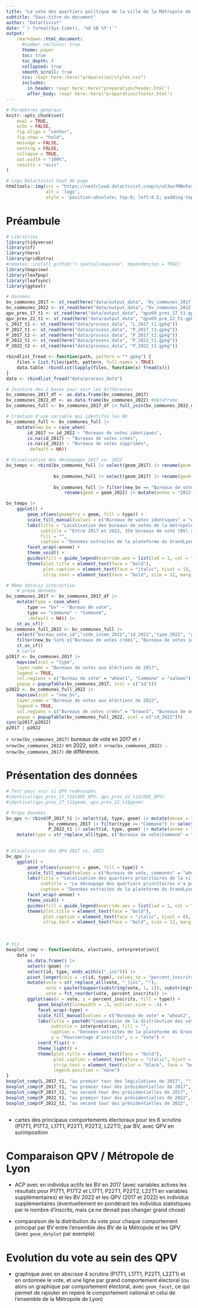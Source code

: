 ```yaml
---
title: "Le vote des quartiers politique de la ville de la Métropole de Lyon"
subtitle: "Sous-titre du document"
author: "Datactivist"
date: "`r format(Sys.time(), '%d %B %Y')`"
output:
    rmarkdown::html_document:
      #number_sections: true
      theme: paper
      toc: true
      toc_depth: 4
      collapsed: true
      smooth_scroll: true
      css: !expr here::here("préparation/styles.css")
      includes:
        in_header: !expr here::here("préparation/header.html")
        after_body: !expr here::here("préparation/footer.html")
---
```


```r
# Paramètres généraux
knitr::opts_chunk$set(
	eval = TRUE,
	echo = FALSE,
	fig.align = "center",
	fig.show = "hold",
	message = FALSE,
	warning = FALSE,
	collapse = TRUE,
	out.width = "100%",
	results = "asis"
)
```

```r
# Logo Datactivist haut de page
htmltools::img(src = "https://nextcloud.datactivist.coop/s/o53wzfMNnFosQni/preview", 
               alt = 'logo', 
               style = 'position:absolute; top:0; left:0.5; padding-top:10px;') #padding=taille des espaces autour
```

# Préambule

```r
# Librairies
library(tidyverse)
library(sf)
library(here)
library(gridExtra)
#remotes::install_github("r-spatial/mapview", dependencies = TRUE)
library(mapview)
library(leafpop)
library(leafsync)
library(ggtext)

# Données
bv_communes_2017 <- st_read(here("data/output_data", "bv_communes_2017.gpkg"))
bv_communes_2022 <- st_read(here("data/output_data", "bv_communes_2022.gpkg"))
qpv_pres_17_t1 <- st_read(here("data/output_data", "qpv69_pres_17_t1.gpkg"))
qpv_pres_22_t1 <- st_read(here("data/output_data", "qpv69_pre_22_t1.gpkg"))
L_2017_t1 <- st_read(here("data/process_data", "L_2017_t1.gpkg"))
P_2017_t1 <- st_read(here("data/process_data", "P_2017_t1.gpkg"))
P_2017_t2 <- st_read(here("data/process_data", "P_2017_t2.gpkg"))
P_2022_t1 <- st_read(here("data/process_data", "P_2022_t1.gpkg"))
P_2022_t2 <- st_read(here("data/process_data", "P_2022_t2.gpkg"))

rbindlist_fread <- function(path, pattern = "*.gpkg") {
    files = list.files(path, pattern, full.names = TRUE)
    data.table::rbindlist(lapply(files, function(x) fread(x)))
}
data <- rbindlist_fread("data/process_data")
```

```r
# Jointure des 2 bases pour voir les différences
bv_communes_2017_df <- as.data.frame(bv_communes_2017)
bv_communes_2022_df <- as.data.frame(bv_communes_2022) #dataframe
bv_communes_full <- bv_communes_2017_df |> full_join(bv_communes_2022_df, by = "bureau_vote_id", suffix = c("_2017", "_2022"))

# Création d'une variable qui identifie les BV
bv_communes_full <- bv_communes_full |>
    mutate(new_bv = case_when(
        id_2017 == id_2022 ~ "Bureaux de votes identiques",
        is.na(id_2017) ~ "Bureaux de votes créés",
        is.na(id_2022) ~ "Bureaux de votes supprimés",
        .default = NA))

# Visualisation des découpages 2017 vs. 2022
bv_temps <- rbind(bv_communes_full |> select(geom_2017) |> rename(geom = geom_2017) |> mutate(annee = "2017",
                                                                                              type = "Bureaux de votes identiques"),
                  bv_communes_full |> select(geom_2017) |> rename(geom = geom_2017) |> mutate(annee = "2022",
                                                                                              type = "Bureaux de votes identiques"),
                  bv_communes_full |> filter(new_bv == "Bureaux de votes créés") |> select(geom_2022) |> 
                      rename(geom = geom_2022) |> mutate(annee = "2022", type = "Bureaux de votes créés"))

bv_temps |> 
    ggplot() +
        geom_sf(aes(geometry = geom, fill = type)) +
        scale_fill_manual(values = c("Bureaux de votes identiques" = "wheat2", "Bureaux de votes créés" = "brown3")) +
        labs(title = "Localisation des bureaux de votes de la métropole de Lyon", 
             subtitle = "Entre 2017 et 2022, 359 bureaux de vote (BV) sont restés identiques, \n537 ont été créés et 331 ont été supprimés.", 
             fill = "",
             caption = "Données extraites de la plateforme du GrandLyon \nSource: Gombin J., Thierry D. Analyse du vote des QPV de la métropole de Lyon entre 2017 et 2022") +
        facet_wrap(~annee) +
        theme_void() +
        guides(fill = guide_legend(override.aes = list(lwd = 1, col = "white"))) +
        theme(plot.title = element_text(face = "bold"),
              plot.caption = element_text(face = "italic", hjust = 1),
              strip.text = element_text(face = "bold", size = 12, margin = margin(20,0,0,0)))
```

```r
# Même dataviz interactive
    # prépa données
bv_communes_2017 <- bv_communes_2017_df |>
    mutate(type = case_when(
        type == "bv" ~ "Bureau de vote",
        type == "commune" ~ "Commune",
        .default = NA)) |> 
    st_as_sf()
bv_communes_full_2022 <- bv_communes_full |> 
    select("bureau_vote_id","code_insee_2022","id_2022","type_2022", "geom_2022","new_bv") |>
    filter(new_bv %in% c("Bureaux de votes créés", "Bureaux de votes identiques")) |> 
    st_as_sf()
    # carte
p2017 <- bv_communes_2017 |> 
    mapview(zcol = "type",
    layer.name = "Bureaux de votes aux éléctions de 2017",
    legend = TRUE, 
    col.regions = c("Bureau de vote" = "wheat1", "Commune" = "salmon"),
    popup = popupTable(bv_communes_2017, zcol = c("id")))
p2022 <- bv_communes_full_2022 |> 
    mapview(zcol = "new_bv",
    layer.name = "Bureaux de votes aux éléctions de 2022",
    legend = TRUE,
    col.regions = c("Bureaux de votes créés" = "brown3", "Bureaux de votes identiques" = "wheat2"),
    popup = popupTable(bv_communes_full_2022, zcol = c("id_2022"))) 
sync(p2017,p2022)
p2017 | p2022
```

`r nrow(bv_communes_2017)` bureaux de vote en 2017 et `r nrow(bv_communes_2022)` en 2022, soit `r nrow(bv_communes_2022) - nrow(bv_communes_2017)` de différence. 

# Présentation des données

```r
# Test pour voir si QPV redécoupés
#identical(qpv_pres_17_t1$CODE_QPV, qpv_pres_22_t1$CODE_QPV)
#identical(qpv_pres_17_t1$geom, qpv_pres_22_t1$geom)

# Prépa données
bv_qpv <- rbind(P_2017_t1 |> select(id, type, geom) |> mutate(annee = "2017"),
                bv_communes_2017 |> filter(type == "Commune") |> select(id, type,  geom) |> mutate(annee = "2017"),
                P_2022_t1 |> select(id, type, geom) |> mutate(annee = "2022")) |> 
    mutate(type = str_replace_all(type, c("Bureaux de vote|Commune" = "Bureaux de vote, communes")))
                

# Visualisation des QPV 2017 vs. 2022
bv_qpv |> 
    ggplot() +
        geom_sf(aes(geometry = geom, fill = type)) +
        scale_fill_manual(values = c("Bureaux de vote, communes" = "wheat2", "Quartiers prioritaires" = "brown3")) +
        labs(title = "Localisation des quartiers prioritaires de la ville de Lyon \nparmi les bureaux de vote", 
             subtitle = "Le découpage des quartiers prioritaires n'a pas évolué entre 2017 et 2022.", fill = "",
             caption = "Données extraites de la plateforme du GrandLyon \nSource: Gombin J., Thierry D. Analyse du vote des QPV de la métropole de Lyon entre 2017 et 2022") +
        facet_wrap(~annee) +
        theme_void() +
        guides(fill = guide_legend(override.aes = list(lwd = 1, col = "white"))) +
        theme(plot.title = element_text(face = "bold"),
              plot.caption = element_text(face = "italic", hjust = 0),
              strip.text = element_text(face = "bold", size = 12, margin = margin(20,0,0,0)))
```

<br>

```r
# Viz
boxplot_comp <- function(data, elections, interpretation){
    data |> 
        as.data.frame() |> 
        select(-geom) |> 
        select(id, type, ends_with(c("_ins"))) |> 
        pivot_longer(cols = -c(id, type), values_to = "percent_inscrits", names_to = "vote") |> 
        mutate(vote = str_replace_all(vote, "_|ins", ""),
               vote = paste(toupper(substring(vote, 1, 1)), substring(vote, 2), sep = ""),
               vote = fct_reorder(vote, percent_inscrits)) |> 
        ggplot(aes(x = vote, y = percent_inscrits, fill = type)) +
            geom_boxplot(linewidth = .3, outlier.size = .4) +
            facet_wrap(~type) +
            scale_fill_manual(values = c("Bureaux de vote" = "wheat2", "Quartiers prioritaires" = "brown3")) +
            labs(title = paste0("Comparaison de la distribution des votes entre BV et QPV \n", elections), 
                 subtitle = interpretation, fill = "",
                 caption = "Données extraites de la plateforme du GrandLyon \nSource: Gombin J., Thierry D. Analyse du vote des QPV de la métropole de Lyon entre 2017 et 2022",
                 y = "Pourcentage d'inscrits", x = "Vote") +
            coord_flip() +
            theme_light() +
            theme(plot.title = element_text(face = "bold"),
                  plot.caption = element_text(face = "italic", hjust = 0),
                  strip.text = element_text(color = "black", face = "bold"),
                  legend.position = "none")
}
boxplot_comp(L_2017_t1, "au premier tour des législatives de 2017", "")
boxplot_comp(P_2017_t1, "au premier tour des présidentielles de 2017", "")
boxplot_comp(P_2017_t2, "au second tour des présidentielles de 2017", "")
boxplot_comp(P_2022_t1, "au premier tour des présidentielles de 2022", "")
boxplot_comp(P_2022_t2, "au second tour des présidentielles de 2022", "")
```

```r

```


- cartes des principaux comportements électoraux pour les 6 scrutins (P17T1, P17T2, L17T1, P22T1, P22T2, L22T1), par BV, avec QPV en surimposition

# Comparaison QPV / Métropole de Lyon

- ACP avec en individus actifs les BV en 2017 (avec variables actives les résultats pour P17T1, P17T2 et L17T1, P22T1, P22T2, L22T1 en variables supplémentaires) et les BV 2022 et les QPV (2017 et 2022) en individus supplémentaires (éventuellement en pondérant les individus statistiques par le nombre d'inscrits, mais ça ne devrait pas changer grand chose)

- comparaison de la distribution du vote pour chaque comportement principal par BV entre l'ensemble des BV de la Métropole et les QPV (avec `geom_dotplot` par exemple)

# Evolution du vote au sein des QPV

- graphique avec en abscisse 4 scrutins (P17T1, L17T1, P22T1, L22T1) et en ordonnée le vote, et une ligne par grand comportement électoral (ou alors un graphique par comportement électoral, avec `geom_facet`, ce qui permet de rajouter en repère le comportement national et celui de l'ensemble de la Métropole de Lyon) 



